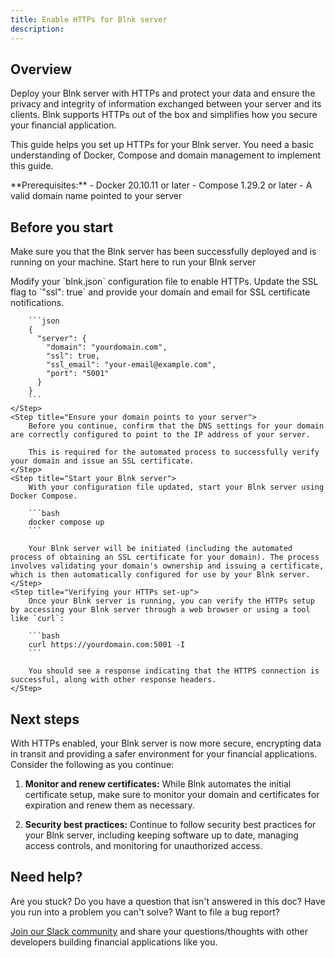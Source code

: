 ```yaml
---
title: Enable HTTPs for Blnk server
description:
---
```

## Overview

Deploy your Blnk server with HTTPs and protect your data and ensure the privacy and integrity of information exchanged between your server and its clients. Blnk supports HTTPs out of the box and simplifies how you secure your financial application. 

This guide helps you set up HTTPs for your Blnk server. You need a basic understanding of Docker, Compose and domain management to implement this guide.

<Note>
     **Prerequisites:**
     - Docker 20.10.11 or later
     - Compose 1.29.2 or later
     - A valid domain name pointed to your server
</Note>

## Before you start

Make sure you that the Blnk server has been successfully deployed and is running on your machine.
<Card title="Deploy Blnk" icon="square-1" href="/intro/run-blnk-server">
        Start here to run your Blnk server
</Card>

<Steps>
	<Step title="Update your configuration file">
		Modify your `blnk.json` configuration file to enable HTTPs. Update the SSL flag to `"ssl": true` and provide your domain and email for SSL certificate notifications. 
		
		```json
		{
		  "server": {
		    "domain": "yourdomain.com",
		    "ssl": true,
		    "ssl_email": "your-email@example.com",
		    "port": "5001"
		  }
		}
		```
	</Step>
	<Step title="Ensure your domain points to your server">
		Before you continue, confirm that the DNS settings for your domain are correctly configured to point to the IP address of your server. 
		
		This is required for the automated process to successfully verify your domain and issue an SSL certificate.
	</Step>
	<Step title="Start your Blnk server">
		With your configuration file updated, start your Blnk server using Docker Compose.
		
		```bash
		docker compose up
		```
		
		Your Blnk server will be initiated (including the automated process of obtaining an SSL certificate for your domain). The process involves validating your domain's ownership and issuing a certificate, which is then automatically configured for use by your Blnk server.
	</Step>
	<Step title="Verifying your HTTPs set-up">
		Once your Blnk server is running, you can verify the HTTPs setup by accessing your Blnk server through a web browser or using a tool like `curl`:
		
		```bash
		curl https://yourdomain.com:5001 -I
		```
		
		You should see a response indicating that the HTTPS connection is successful, along with other response headers.
	</Step>
</Steps>

## Next steps

With HTTPs enabled, your Blnk server is now more secure, encrypting data in transit and providing a safer environment for your financial applications. Consider the following as you continue:

1. **Monitor and renew certificates:** While Blnk automates the initial certificate setup, make sure to monitor your domain and certificates for expiration and renew them as necessary.

2. **Security best practices:** Continue to follow security best practices for your Blnk server, including keeping software up to date, managing access controls, and monitoring for unauthorized access.

## Need help?

Are you stuck? Do you have a question that isn't answered in this doc? Have you run into a problem you can't solve? Want to file a bug report?

[Join our Slack community](https://join.slack.com/t/blnk-ledger/shared_invite/zt-2fwdivkvm-zHW4F8lwtVsbIaPg~dyx9w) and share your questions/thoughts with other developers building financial applications like you.